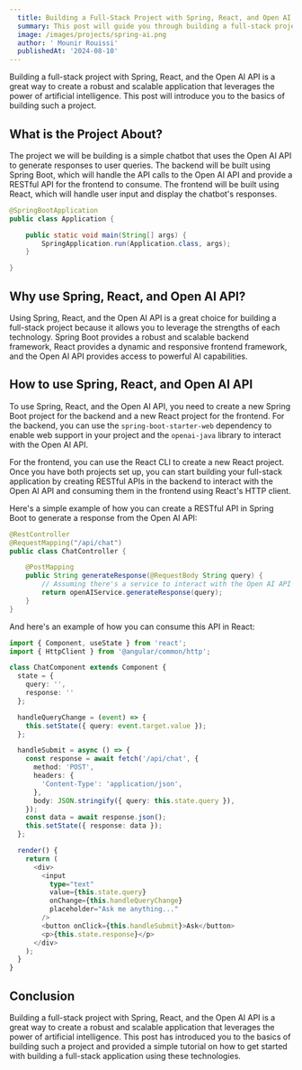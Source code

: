 ```yaml
---
  title: Building a Full-Stack Project with Spring, React, and Open AI API
  summary: This post will guide you through building a full-stack project using Spring Boot for the backend, React for the frontend, and the Open AI API for AI capabilities.
  image: /images/projects/spring-ai.png
  author: ' Mounir Rouissi'
  publishedAt: '2024-08-10'
---
```


Building a full-stack project with Spring, React, and the Open AI API is a great way to create a robust and scalable application that leverages the power of artificial intelligence. This post will introduce you to the basics of building such a project.

## What is the Project About?

The project we will be building is a simple chatbot that uses the Open AI API to generate responses to user queries. The backend will be built using Spring Boot, which will handle the API calls to the Open AI API and provide a RESTful API for the frontend to consume. The frontend will be built using React, which will handle user input and display the chatbot's responses.

```java
@SpringBootApplication
public class Application {

    public static void main(String[] args) {
        SpringApplication.run(Application.class, args);
    }

}
```

## Why use Spring, React, and Open AI API?

Using Spring, React, and the Open AI API is a great choice for building a full-stack project because it allows you to leverage the strengths of each technology. Spring Boot provides a robust and scalable backend framework, React provides a dynamic and responsive frontend framework, and the Open AI API provides access to powerful AI capabilities.

## How to use Spring, React, and Open AI API

To use Spring, React, and the Open AI API, you need to create a new Spring Boot project for the backend and a new React project for the frontend. For the backend, you can use the `spring-boot-starter-web` dependency to enable web support in your project and the `openai-java` library to interact with the Open AI API.

For the frontend, you can use the React CLI to create a new React project. Once you have both projects set up, you can start building your full-stack application by creating RESTful APIs in the backend to interact with the Open AI API and consuming them in the frontend using React's HTTP client.

Here's a simple example of how you can create a RESTful API in Spring Boot to generate a response from the Open AI API:

```java
@RestController
@RequestMapping("/api/chat")
public class ChatController {

    @PostMapping
    public String generateResponse(@RequestBody String query) {
        // Assuming there's a service to interact with the Open AI API
        return openAIService.generateResponse(query);
    }
}
```

And here's an example of how you can consume this API in React:

```typescript
import { Component, useState } from 'react';
import { HttpClient } from '@angular/common/http';

class ChatComponent extends Component {
  state = {
    query: '',
    response: ''
  };

  handleQueryChange = (event) => {
    this.setState({ query: event.target.value });
  };

  handleSubmit = async () => {
    const response = await fetch('/api/chat', {
      method: 'POST',
      headers: {
        'Content-Type': 'application/json',
      },
      body: JSON.stringify({ query: this.state.query }),
    });
    const data = await response.json();
    this.setState({ response: data });
  };

  render() {
    return (
      <div>
        <input
          type="text"
          value={this.state.query}
          onChange={this.handleQueryChange}
          placeholder="Ask me anything..."
        />
        <button onClick={this.handleSubmit}>Ask</button>
        <p>{this.state.response}</p>
      </div>
    );
  }
}
```

## Conclusion

Building a full-stack project with Spring, React, and the Open AI API is a great way to create a robust and scalable application that leverages the power of artificial intelligence. This post has introduced you to the basics of building such a project and provided a simple tutorial on how to get started with building a full-stack application using these technologies.
